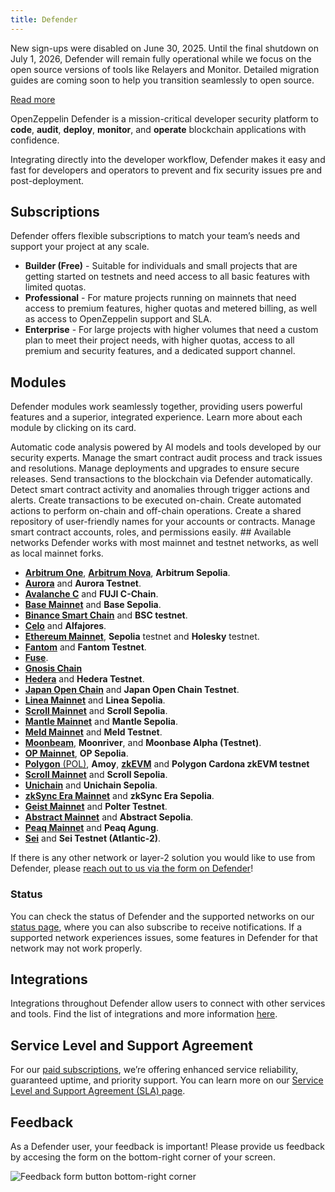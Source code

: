 ```yaml
---
title: Defender
---
```


<Callout type='warn'>


New sign-ups were disabled on June 30, 2025. Until the final shutdown on July 1, 2026, Defender will remain fully operational while we focus on the open source versions of tools like Relayers and Monitor. Detailed migration guides are coming soon to help you transition seamlessly to open source.

[Read more](https://blog.openzeppelin.com/doubling-down-on-open-source-and-phasing-out-defender)

</Callout>

OpenZeppelin Defender is a mission-critical developer security platform to **code**, **audit**, **deploy**, **monitor**, and **operate** blockchain applications with confidence.

Integrating directly into the developer workflow, Defender makes it easy and fast for developers and operators to prevent and fix security issues pre and post-deployment.

## Subscriptions
Defender offers flexible subscriptions to match your team’s needs and support your project at any scale.

* **Builder (Free)** - Suitable for individuals and small projects that are getting started on testnets and need access to all basic features with limited quotas.
* **Professional** - For mature projects running on mainnets that need access to premium features, higher quotas and metered billing, as well as access to OpenZeppelin support and SLA.
* **Enterprise** - For large projects with higher volumes that need a custom plan to meet their project needs, with higher quotas, access to all premium and security features, and a dedicated support channel.

## Modules

Defender modules work seamlessly together, providing users powerful features and a superior, integrated experience. Learn more about each module by clicking on its card.

<Cards>
  <Card
    href="/defender/module/code"
    title="Code Inspector"
  >
    Automatic code analysis powered by AI models and tools developed by our security experts.
  </Card>
  <Card
    href="/defender/module/audit"
    title="Audit"
  >
    Manage the smart contract audit process and track issues and resolutions.
  </Card>
  <Card
    href="/defender/module/deploy"
    title="Deploy"
  >
    Manage deployments and upgrades to ensure secure releases.
  </Card>
  <Card
    href="/defender/module/relayers"
    title="Relayers"
  >
    Send transactions to the blockchain via Defender automatically.
  </Card>
  <Card
    href="/defender/module/monitor"
    title="Monitor"
  >
    Detect smart contract activity and anomalies through trigger actions and alerts.
  </Card>
  <Card
    href="/defender/module/transaction-proposals"
    title="Transaction Proposals"
  >
    Create transactions to be executed on-chain.
  </Card>
  <Card
    href="/defender/module/actions"
    title="Actions"
  >
    Create automated actions to perform on-chain and off-chain operations.
  </Card>
  <Card
    href="/defender/module/address-book"
    title="Address Book"
  >
    Create a shared repository of user-friendly names for your accounts or contracts.
  </Card>
  <Card
    href="/defender/module/access-control"
    title="Access Control"
  >
    Manage smart contract accounts, roles, and permissions easily.
  </Card>
</Cards>
## Available networks
Defender works with most mainnet and testnet networks, as well as local mainnet forks.

* [**Arbitrum One**](https://arbitrum.io/), [**Arbitrum Nova**](https://nova.arbitrum.io/), **Arbitrum Sepolia**.
* [**Aurora**](https://aurora.dev/) and **Aurora Testnet**.
* [**Avalanche C**](https://docs.avax.network/dapps) and **FUJI C-Chain**.
* [**Base Mainnet**](https://www.base.org/) and **Base Sepolia**.
* [**Binance Smart Chain**](https://docs.binance.org/smart-chain/guides/bsc-intro.html) and **BSC testnet**.
* [**Celo**](https://celo.org/) and **Alfajores**.
* [**Ethereum Mainnet**](https://ethereum.org/en/), **Sepolia** testnet and **Holesky** testnet.
* [**Fantom**](https://fantom.foundation/what-is-fantom-opera/) and **Fantom Testnet**.
* [**Fuse**](https://fuse.io/).
* [**Gnosis Chain**](https://www.gnosis.io/)
* [**Hedera**](https://hedera.com/) and **Hedera Testnet**.
* [**Japan Open Chain**](https://www.japanopenchain.org/en/docs/developer/mainnet) and **Japan Open Chain Testnet**.
* [**Linea Mainnet**](https://linea.build/) and **Linea Sepolia**.
* [**Scroll Mainnet**](https://scroll.io/) and **Scroll Sepolia**.
* [**Mantle Mainnet**](https://www.mantle.xyz/) and **Mantle Sepolia**.
* [**Meld Mainnet**](https://www.meld.com/) and **Meld Testnet**.
* [**Moonbeam**](https://moonbeam.network/), **Moonriver**, and **Moonbase Alpha (Testnet)**.
* [**OP Mainnet**](https://optimism.io/), **OP Sepolia**.
* [**Polygon** (POL)](https://www.polygon.technology/), **Amoy**, [**zkEVM**](https://polygon.technology/polygon-zkevm) and **Polygon Cardona zkEVM testnet**
* [**Scroll Mainnet**](https://scroll.io/) and **Scroll Sepolia**.
* [**Unichain**](https://www.unichain.org/) and **Unichain Sepolia**.
* [**zkSync Era Mainnet**](https://zksync.io/) and **zkSync Era Sepolia**.
* [**Geist Mainnet**](https://www.playongeist.com//) and **Polter Testnet**.
* [**Abstract Mainnet**](https://docs.abs.xyz/overview) and **Abstract Sepolia**.
* [**Peaq Mainnet**](https://www.peaq.network/) and **Peaq Agung**.
* [**Sei**](https://www.sei.io/) and **Sei Testnet (Atlantic-2)**.

If there is any other network or layer-2 solution you would like to use from Defender, please [reach out to us via the form on Defender](#feedback)!

### Status
You can check the status of Defender and the supported networks on our [status page](https://status.defender.openzeppelin.com/), where you can also subscribe to receive notifications. If a supported network experiences issues, some features in Defender for that network may not work properly.

## Integrations
Integrations throughout Defender allow users to connect with other services and tools. Find the list of integrations and more information [here](/defender/integrations).

## Service Level and Support Agreement
For our [paid subscriptions](https://www.openzeppelin.com/pricing), we’re offering enhanced service reliability, guaranteed uptime, and priority support. You can learn more on our [Service Level and Support Agreement (SLA) page](https://www.openzeppelin.com/service-level-agreement).

## Feedback

As a Defender user, your feedback is important! Please provide us feedback by accesing the form on the bottom-right corner of your screen.

![Feedback form button bottom-right corner](/defender/feedback-button.png)

